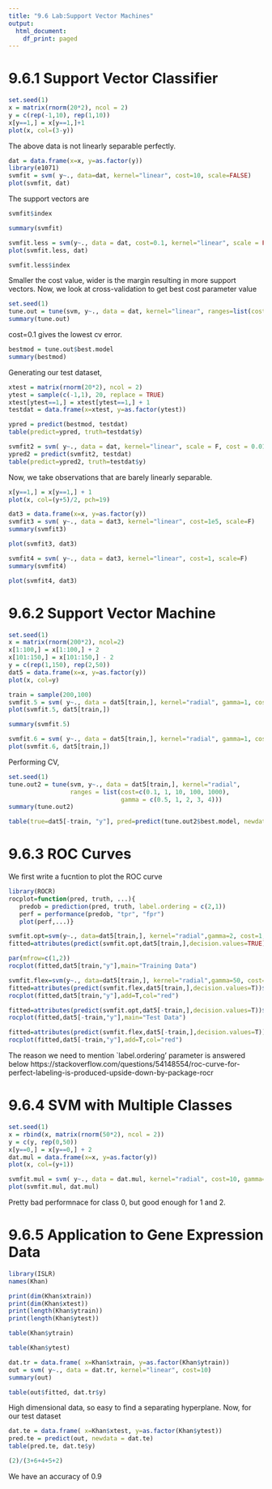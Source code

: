 ```yaml
---
title: "9.6 Lab:Support Vector Machines"
output:
  html_document:
    df_print: paged
---
```


# 9.6.1 Support Vector Classifier

```r
set.seed(1)
x = matrix(rnorm(20*2), ncol = 2)
y = c(rep(-1,10), rep(1,10))
x[y==1,] = x[y==1,]+1
plot(x, col=(3-y))
```
The above data is not linearly separable perfectly.
```r
dat = data.frame(x=x, y=as.factor(y))
library(e1071)
svmfit = svm( y~., data=dat, kernel="linear", cost=10, scale=FALSE)
plot(svmfit, dat)
```
The support vectors are
```r
svmfit$index
```
```r
summary(svmfit)
```
```r
svmfit.less = svm(y~., data = dat, cost=0.1, kernel="linear", scale = FALSE)
plot(svmfit.less, dat)
```
```r
svmfit.less$index
```
Smaller the cost value, wider is the margin resulting in more support vectors.
Now, we look at cross-validation to get best cost parameter value
```r
set.seed(1)
tune.out = tune(svm, y~., data = dat, kernel="linear", ranges=list(cost=c(0.001,0.001,0.1,1,5,10,100)))
summary(tune.out)
```
cost=0.1 gives the lowest cv error.
```r
bestmod = tune.out$best.model
summary(bestmod)
```
Generating our test dataset,
```r
xtest = matrix(rnorm(20*2), ncol = 2)
ytest = sample(c(-1,1), 20, replace = TRUE)
xtest[ytest==1,] = xtest[ytest==1,] + 1
testdat = data.frame(x=xtest, y=as.factor(ytest))

ypred = predict(bestmod, testdat)
table(predict=ypred, truth=testdat$y)
```
```r
svmfit2 = svm( y~., data = dat, kernel="linear", scale = F, cost = 0.01)
ypred2 = predict(svmfit2, testdat)
table(predict=ypred2, truth=testdat$y)
```
Now, we take observations that are barely linearly separable.
```r
x[y==1,] = x[y==1,] + 1
plot(x, col=(y+5)/2, pch=19)
```
```r
dat3 = data.frame(x=x, y=as.factor(y))
svmfit3 = svm( y~., data = dat3, kernel="linear", cost=1e5, scale=F)
summary(svmfit3)
```
```r
plot(svmfit3, dat3)
```
```r
svmfit4 = svm( y~., data = dat3, kernel="linear", cost=1, scale=F)
summary(svmfit4)
```
```r
plot(svmfit4, dat3)
```

# 9.6.2 Support Vector Machine

```r
set.seed(1)
x = matrix(rnorm(200*2), ncol=2)
x[1:100,] = x[1:100,] + 2
x[101:150,] = x[101:150,] - 2
y = c(rep(1,150), rep(2,50))
dat5 = data.frame(x=x, y=as.factor(y))
plot(x, col=y)
```
```r
train = sample(200,100)
svmfit.5 = svm( y~., data = dat5[train,], kernel="radial", gamma=1, cost=1)
plot(svmfit.5, dat5[train,])
```
```r
summary(svmfit.5)
```
```r
svmfit.6 = svm( y~., data = dat5[train,], kernel="radial", gamma=1, cost=1e5)
plot(svmfit.6, dat5[train,])
```
Performing CV,
```r
set.seed(1)
tune.out2 = tune(svm, y~., data = dat5[train,], kernel="radial", 
                 ranges = list(cost=c(0.1, 1, 10, 100, 1000), 
                               gamma = c(0.5, 1, 2, 3, 4)))
summary(tune.out2)
```
```r
table(true=dat5[-train, "y"], pred=predict(tune.out2$best.model, newdata = dat5[-train,]))
```

# 9.6.3 ROC Curves

We first write a fucntion to plot the ROC curve
```r
library(ROCR)
rocplot=function(pred, truth, ...){
   predob = prediction(pred, truth, label.ordering = c(2,1))
   perf = performance(predob, "tpr", "fpr")
   plot(perf,...)}

svmfit.opt=svm(y~., data=dat5[train,], kernel="radial",gamma=2, cost=1,decision.values=T)
fitted=attributes(predict(svmfit.opt,dat5[train,],decision.values=TRUE))$decision.values

par(mfrow=c(1,2))
rocplot(fitted,dat5[train,"y"],main="Training Data")

svmfit.flex=svm(y~., data=dat5[train,], kernel="radial",gamma=50, cost=1, decision.values=T)
fitted=attributes(predict(svmfit.flex,dat5[train,],decision.values=T))$decision.values
rocplot(fitted,dat5[train,"y"],add=T,col="red")

fitted=attributes(predict(svmfit.opt,dat5[-train,],decision.values=T))$decision.values
rocplot(fitted,dat5[-train,"y"],main="Test Data")

fitted=attributes(predict(svmfit.flex,dat5[-train,],decision.values=T))$decision.values
rocplot(fitted,dat5[-train,"y"],add=T,col="red")
```
The reason we need to mention `label.ordering' parameter is answered below
https://stackoverflow.com/questions/54148554/roc-curve-for-perfect-labeling-is-produced-upside-down-by-package-rocr

# 9.6.4 SVM with Multiple Classes

```r
set.seed(1)
x = rbind(x, matrix(rnorm(50*2), ncol = 2))
y = c(y, rep(0,50))
x[y==0,] = x[y==0,] + 2
dat.mul = data.frame(x=x, y=as.factor(y))
plot(x, col=(y+1))
```
```r
svmfit.mul = svm( y~., data = dat.mul, kernel="radial", cost=10, gamma=1)
plot(svmfit.mul, dat.mul)
```
Pretty bad performnace for class 0, but good enough for 1 and 2.

# 9.6.5 Application to Gene Expression Data

```r
library(ISLR)
names(Khan)
```
```r
print(dim(Khan$xtrain))
print(dim(Khan$xtest))
print(length(Khan$ytrain))
print(length(Khan$ytest))
```
```r
table(Khan$ytrain)
```
```r
table(Khan$ytest)
```
```r
dat.tr = data.frame( x=Khan$xtrain, y=as.factor(Khan$ytrain))
out = svm( y~., data = dat.tr, kernel="linear", cost=10)
summary(out)
```
```r
table(out$fitted, dat.tr$y)
```
High dimensional data, so easy to find a separating hyperplane.
Now, for our test dataset
```r
dat.te = data.frame( x=Khan$xtest, y=as.factor(Khan$ytest))
pred.te = predict(out, newdata = dat.te)
table(pred.te, dat.te$y)
```
```r
(2)/(3+6+4+5+2)
```
We have an accuracy of 0.9
